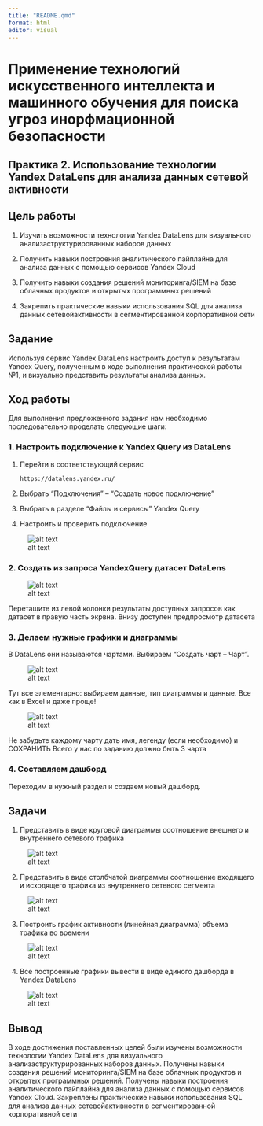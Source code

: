 ---
title: "README.qmd"
format: html
editor: visual
---
# Применение технологий искусственного интеллекта и машинного обучения для поиска угроз инорфмационной безопасности

## Практика 2. Использование технологии Yandex DataLens для анализа данных сетевой активности

## Цель работы

1. Изучить возможности технологии Yandex DataLens для визуального анализаструктурированных наборов данных

2. Получить навыки построения аналитического пайплайна для анализа данных с помощью сервисов Yandex Cloud

3. Получить навыки создания решений мониторинга/SIEM на базе облачных продуктов и открытых программных решений

4. Закрепить практические навыки использования SQL для анализа данных сетевойактивности в сегментированной корпоративной сети

## Задание

Используя сервис Yandex DataLens настроить доступ к результатам Yandex Query, полученным в ходе выполнения практической работы №1, и визуально представить результаты анализа данных.

## Ход работы

Для выполнения предложенного задания нам необходимо последовательно проделать следующие шаги:

### 1. Настроить подключение к Yandex Query из DataLens

1. Перейти в соответствующий сервис

    `https://datalens.yandex.ru/`

2. Выбрать “Подключения” – “Создать новое подключение”

3. Выбрать в разделе “Файлы и сервисы” Yandex Query

4. Настроить и проверить подключение

![alt text](1.png)

### 2. Создать из запроса YandexQuery датасет DataLens

![alt text](2.png)

Перетащите из левой колонки результаты доступных запросов как датасет в правую часть экрвна. Внизу доступен предпросмотр датасета

### 3. Делаем нужные графики и диаграммы

В DataLens они называются чартами.
Выбираем “Создать чарт – Чарт”.

![alt text](3.png)

Тут все элементарно: выбираем данные, тип диаграммы и данные. Все как в Excel и даже проще!

![alt text](4.png)

Не забудьте каждому чарту дать имя, легенду (если необходимо) и СОХРАНИТЬ
Всего у нас по заданию должно быть 3 чарта

### 4. Составляем дашборд

Переходим в нужный раздел и создаем новый дашборд.

## Задачи

1. Представить в виде круговой диаграммы соотношение внешнего и внутреннего сетевого трафика

![alt text](5.png)

2. Представить в виде столбчатой диаграммы соотношение входящего и исходящего трафика из внутреннего сетeвого сегмента

![alt text](6.png)

3. Построить график активности (линейная диаграмма) объема трафика во времени

![alt text](7.png)

4. Все построенные графики вывести в виде единого дашборда в Yandex DataLens

![alt text](8.png)

## Вывод

В ходе достижения поставленных целей были изучены возможности технологии Yandex DataLens для визуального анализаструктурированных наборов данных. Получены навыки создания решений мониторинга/SIEM на базе облачных продуктов и открытых программных решений. Получены навыки построения аналитического пайплайна для анализа данных с помощью сервисов Yandex Cloud. Закреплены практические навыки использования SQL для анализа данных сетевойактивности в сегментированной корпоративной сети

